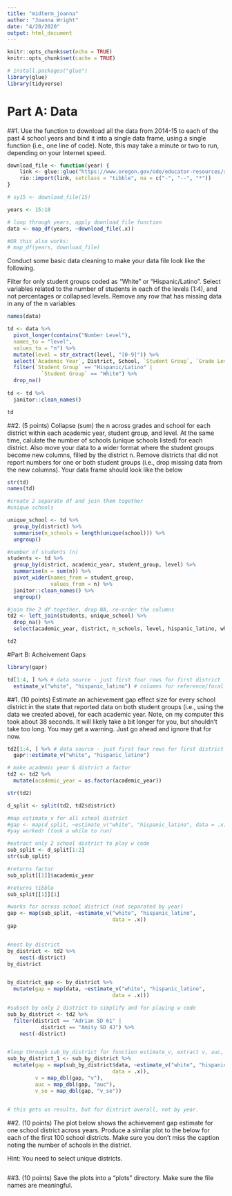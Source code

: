 ```yaml
---
title: "midterm_joanna"
author: "Joanna Wright"
date: "4/20/2020"
output: html_document
---
```


```r
knitr::opts_chunk$set(echo = TRUE)
knitr::opts_chunk$set(cache = TRUE)

# install.packages("glue")
library(glue)
library(tidyverse)

```

# Part A: Data 

##1. Use the function to download all the data from 2014-15 to each of the past 4 school years and bind it into a single data frame, using a single function (i.e., one line of code). Note, this may take a minute or two to run, depending on your Internet speed.

```r

download_file <- function(year) {
    link <- glue::glue("https://www.oregon.gov/ode/educator-resources/assessment/TestResults20{year}/pagr_schools_ela_raceethnicity_{year-1}{year}.xlsx")
    rio::import(link, setclass = "tibble", na = c("-", "--", "*"))
}

```

```r
# sy15 <- download_file(15)

years <- 15:18

# loop through years, apply download file function
data <- map_df(years, ~download_file(.x))

#OR this also works: 
# map_df(years, download_file)

```


Conduct some basic data cleaning to make your data file look like the following.

Filter for only student groups coded as "White" or "Hispanic/Latino".
Select variables related to the number of students in each of the levels (1:4), and not percentages or collapsed levels.
Remove any row that has missing data in any of the n variables

```r

names(data)

td <- data %>% 
  pivot_longer(contains("Number Level"), 
  names_to = "level", 
  values_to = "n") %>%  
  mutate(level = str_extract(level, "[0-9]")) %>% 
  select(`Academic Year`, District, School, `Student Group`, `Grade Level`, level, n) %>% 
  filter(`Student Group` == "Hispanic/Latino" |
           `Student Group` == "White") %>% 
  drop_na()
  
td <- td %>%
  janitor::clean_names()

td

```

##2. (5 points) Collapse (sum) the n across grades and school for each district within each academic year, student group, and level. At the same time, calulate the number of schools (unique schools listed) for each district. Also move your data to a wider format where the student groups become new columns, filled by the district n. Remove districts that did not report numbers for one or both student groups (i.e., drop missing data from the new columns). Your data frame should look like the below

```r

str(td)
names(td)

#create 2 separate df and join them together 
#unique schools 

unique_school <- td %>% 
  group_by(district) %>% 
  summarise(n_schools = length(unique(school))) %>% 
  ungroup()

#number of students (n)
students <- td %>% 
  group_by(district, academic_year, student_group, level) %>% 
  summarise(n = sum(n)) %>% 
  pivot_wider(names_from = student_group, 
              values_from = n) %>% 
  janitor::clean_names() %>% 
  ungroup()

#join the 2 df together, drop NA, re-order the columns
td2 <- left_join(students, unique_school) %>% 
  drop_na() %>% 
  select(academic_year, district, n_schools, level, hispanic_latino, white)

td2

```

#Part B: Acheivement Gaps 

```r
library(gapr)

td[1:4, ] %>% # data source - just first four rows for first district
  estimate_v("white", "hispanic_latino") # columns for reference/focal groups

```

##1. (10 points) Estimate an achievement gap effect size for every school district in the state that reported data on both student groups (i.e., using the data we created above), for each academic year. Note, on my computer this took about 38 seconds. It will likely take a bit longer for you, but shouldn’t take too long. You may get a warning. Just go ahead and ignore that for now.

```r

td2[1:4, ] %>% # data source - just first four rows for first district
  gapr::estimate_v("white", "hispanic_latino") 

# make academic year & district a factor 
td2 <- td2 %>% 
  mutate(academic_year = as.factor(academic_year))

str(td2)

d_split <- split(td2, td2$district)

#map estimate_v for all school district 
#gap <- map(d_split, ~estimate_v("white", "hispanic_latino", data = .x))
#yay worked! (took a while to run)

#extract only 2 school district to play w code
sub_split <- d_split[1:2]
str(sub_split)

#returns factor 
sub_split[[1]]$academic_year

#returns tibble
sub_split[[1]][1]

#works for across school district (not separated by year)
gap <- map(sub_split, ~estimate_v("white", "hispanic_latino", 
                                  data = .x))
gap


#nest by district 
by_district <- td2 %>%
    nest(-district)
by_district


by_district_gap <- by_district %>%
  mutate(gap = map(data, ~estimate_v("white", "hispanic_latino", 
                                  data = .x)))

#subset by only 2 district to simplify and for playing w code
sub_by_district <- td2 %>%
  filter(district == "Adrian SD 61" |
           district == "Amity SD 4J") %>% 
    nest(-district)


#loop through sub_by_district for function estimate_v, extract v, auc, v_se:  
sub_by_district_1 <- sub_by_district %>%
  mutate(gap = map(sub_by_district$data, ~estimate_v("white", "hispanic_latino",
                                  data = .x)),
         v = map_dbl(gap, "v"),
         auc = map_dbl(gap, "auc"),
         v_se = map_dbl(gap, "v_se"))
         

# this gets us results, but for district overall, not by year. 

```


##2. (10 points) The plot below shows the achievement gap estimate for one school district across years. Produce a similar plot to the below for each of the first 100 school districts. Make sure you don’t miss the caption noting the number of schools in the district.

Hint: You need to select unique districts.

```r

```

##3. (10 points) Save the plots into a “plots” directory. Make sure the file names are meaningful.

```r

```
